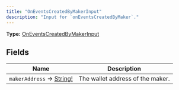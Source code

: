 ```yaml
---
title: "OnEventsCreatedByMakerInput"
description: "Input for `onEventsCreatedByMaker`."
---
```


**Type:** [OnEventsCreatedByMakerInput](/api-reference/types/oneventscreatedbymakerinput)

## Fields

| Name | Description |
|------|-------------|
| `makerAddress` → [String!](/api-reference/types/string) | The wallet address of the maker. |

